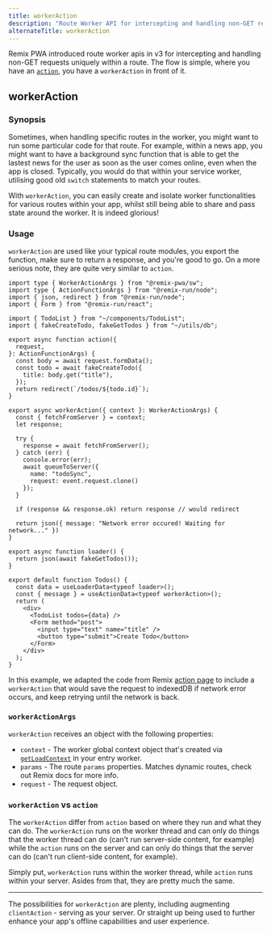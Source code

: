 ```yaml
---
title: workerAction
description: "Route Worker API for intercepting and handling non-GET request within a route."
alternateTitle: workerAction
---
```


Remix PWA introduced route worker apis in v3 for intercepting and handling non-GET requests uniquely within a route. The flow is simple, where you have an [`action`](https://remix.run/docs/en/main/route/action), you have a `workerAction` in front of it.

## workerAction

### Synopsis

Sometimes, when handling specific routes in the worker, you might want to run some particular code for that route. For example, within a news app, you might want to have a background sync function that is able to get the lastest news for the
user as soon as the user comes online, even when the app is closed. Typically, you would do that within your service worker,
utilising good old `switch` statements to match your routes.

With `workerAction`, you can easily create and isolate worker functionalities for various routes within your app, whilst still being able to share and pass state around the worker. It is indeed glorious!

### Usage

`workerAction` are used like your typical route modules, you export the function, make sure to return a response, and you're good to go. On a more serious note, they are quite very similar to `action`.

```tsx {{filename:'app/routes/todos.tsx'}}
import type { WorkerActionArgs } from "@remix-pwa/sw";
import type { ActionFunctionArgs } from "@remix-run/node";
import { json, redirect } from "@remix-run/node";
import { Form } from "@remix-run/react";

import { TodoList } from "~/components/TodoList";
import { fakeCreateTodo, fakeGetTodos } from "~/utils/db";

export async function action({
  request,
}: ActionFunctionArgs) {
  const body = await request.formData();
  const todo = await fakeCreateTodo({
    title: body.get("title"),
  });
  return redirect(`/todos/${todo.id}`);
}

export async workerAction({ context }: WorkerActionArgs) {
  const { fetchFromServer } = context;
  let response;

  try {
    response = await fetchFromServer();
  } catch (err) {
    console.error(err);
    await queueToServer({
      name: "todoSync",
      request: event.request.clone()
    });
  }

  if (response && response.ok) return response // would redirect
  
  return json({ message: "Network error occured! Waiting for network..." })
}

export async function loader() {
  return json(await fakeGetTodos());
}

export default function Todos() {
  const data = useLoaderData<typeof loader>();
  const { message } = useActionData<typeof workerAction>();
  return (
    <div>
      <TodoList todos={data} />
      <Form method="post">
        <input type="text" name="title" />
        <button type="submit">Create Todo</button>
      </Form>
    </div>
  );
}
```

In this example, we adapted the code from Remix [action page](https://remix.run/docs/en/main/route/action) to include a `workerAction` that would save the request to indexedDB if network error occurs, and keep retrying until the network is back.

### `workerActionArgs`

`workerAction` receives an object with the following properties:

- `context` - The worker global context object that's created via [`getLoadContext`](/docs/latest/get-load-context) in your entry worker.
- `params` - The route `params` properties. Matches dynamic routes, check out Remix docs for more info.
- `request` - The request object.

### `workerAction` vs `action`

The `workerAction` differ from `action` based on where they run and what they can do. The `workerAction` runs on the worker thread and can only do things that the worker thread can do (can't run server-side content, for example) while the `action` runs on the server and can only do things that the server can do (can't run client-side content, for example).

Simply put, `workerAction` runs within the worker thread, while `action` runs within your server. Asides from that, they are pretty much the same.

---

The possibilities for `workerAction` are plenty, including augmenting `clientAction` - serving as your server. Or straight up being used to further enhance your app's offline capabilities and user experience.
